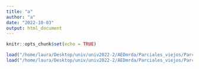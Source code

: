 ```yaml
---
title: "a"
author: "a"
date: "2022-10-03"
output: html_document
---
```


```r
knitr::opts_chunk$set(echo = TRUE)
```

```r
load("/home/laura/Desktop/univ/univ2022-2/AEDmrda/Parciales_viejos/Parcial 2/plantulas.RData")
load("/home/laura/Desktop/univ/univ2022-2/AEDmrda/Parciales_viejos/Parcial 2/abulon.RData")

```